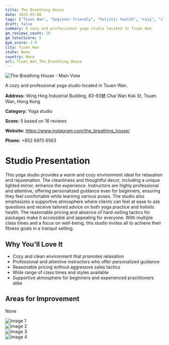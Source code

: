 ```yaml
---
title: The Breathing House
date: 2025-03-08
tags: ["Tsuen Wan", "beginner-friendly", "holistic health", "cozy", "clean", "Tsuen Wan"]  
draft: false
summary: A cozy and professional yoga studio located in Tsuen Wan.
gm_reviews_count: 16
gm_totalScore: 5
gym_score: 3.9
city: Tsuen_Wan
state: None
country: None
url: Tsuen_Wan_The_Breathing_House
---
```


<div className="aspect-[16/9] relative my-8">
  <img 
    src="https://lh5.googleusercontent.com/p/AF1QipOEB9hAELCu3K4x4CiKPzpx7SS1e_ZYf5QCXsPE=w1920-h1080-k-no"
    alt="The Breathing House - Main View"
    className="object-cover absolute inset-0 w-full h-full rounded-lg"
  />
</div>

A cozy and professional yoga studio located in Tsuen Wan.

**Address:** Wing Hing Industrial Building, 83-93號 Chai Wan Kok St, Tsuen Wan, Hong Kong

**Category:** Yoga studio

**Score:** 5 based on 16 reviews

**Website:** https://www.instagram.com/the_breathing_house/

**Phone:** +852 6975 6563

# Studio Presentation

This yoga studio provides a warm and cozy environment ideal for relaxation and rejuvenation. The cleanliness and thoughtful decor, including a unique lighted mirror, enhance the experience. Instructors are highly professional and attentive, offering personalized guidance even for beginners, ensuring they feel comfortable while learning various poses. The studio also emphasizes a supportive atmosphere where clients can feel at ease to ask questions and receive tailored advice on both yoga practice and holistic health. The reasonable pricing and absence of hard-selling tactics for packages make it accessible and appealing for everyone. With multiple class times and a focus on well-being, this studio invites all to achieve their fitness goals in a tranquil setting.



## Why You'll Love It

- Cozy and clean environment that promotes relaxation
- Professional and attentive instructors who offer personalized guidance
- Reasonable pricing without aggressive sales tactics
- Wide range of class times and styles available
- Supportive atmosphere for beginners and experienced practitioners alike

## Areas for Improvement

None

<div className="grid grid-cols-1 xl:grid-cols-2 gap-4 my-8">
<div className="aspect-[4/3] relative"><img src="https://lh5.googleusercontent.com/p/AF1QipMM9ywExynt_f2zkpyGAqdifGiVgrUWUZD4iK5C=w1920-h1080-k-no" alt="Image 1" className="object-cover absolute inset-0 w-full h-full rounded-lg" /></div>
<div className="aspect-[4/3] relative"><img src="https://lh5.googleusercontent.com/p/AF1QipPX_4n5U6vplHBrrn7PB0B0_bAfusTmYIpjU37E=w1920-h1080-k-no" alt="Image 2" className="object-cover absolute inset-0 w-full h-full rounded-lg" /></div>
<div className="aspect-[4/3] relative"><img src="https://lh5.googleusercontent.com/p/AF1QipMA5X12qx92gjGntXTKvAEeJDho8HtmGn8usfbz=w1920-h1080-k-no" alt="Image 3" className="object-cover absolute inset-0 w-full h-full rounded-lg" /></div>
<div className="aspect-[4/3] relative"><img src="https://lh5.googleusercontent.com/p/AF1QipPmind3huv1X8D8uBZnNywdVinDxV88m0SFihli=w1920-h1080-k-no" alt="Image 4" className="object-cover absolute inset-0 w-full h-full rounded-lg" /></div>
</div>